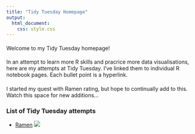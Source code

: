 ---
title: "Tidy Tuesday Homepage" 
output:
  html_document:
    css: style.css
---

#### {#p }



Welcome to  my Tidy Tuesday homepage!


#### {#p2 }
In an attempt to learn more R skills and pracrice more data visualisations, here are my attempts at Tidy Tuesday.  I've linked them to individual R notebook pages. Each bullet point is a hyperlink.

#### {#p2 }

I started my quest with Ramen rating, but hope to continually add to this.  Watch this space for new additions...

### List of Tidy Tuesday attempts


* [Ramen](https://emmamclarnon.github.io/tidy_tuesday/ramen_tidy.html) ![](ramen2png.png)

